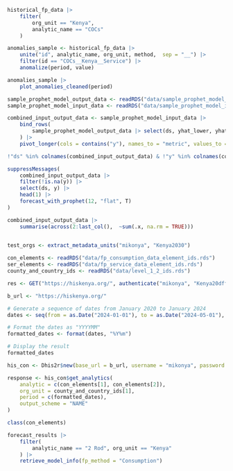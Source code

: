 
```r
historical_fp_data |> 
    filter(
        org_unit == "Kenya",
        analytic_name == "COCs"
    )
```


```r
anomalies_sample <- historical_fp_data |> 
    unite("id", analytic_name, org_unit, method,  sep = "__") |> 
    filter(id == "COCs__Kenya__Service") |> 
    anomalize(period, value) 

anomalies_sample |> 
    plot_anomalies_cleaned(period)
```



```r
sample_prophet_model_output_data <- readRDS("data/sample_prophet_model_output_data.rds")
sample_prophet_model_input_data <- readRDS("data/sample_prophet_model_input_data.rds")
```


```r
combined_input_output_data <- sample_prophet_model_input_data |> 
    bind_rows(
        sample_prophet_model_output_data |> select(ds, yhat_lower, yhat_upper, yhat)
    ) |>
    pivot_longer(cols = contains("y"), names_to = "metric", values_to = "value") 

!"ds" %in% colnames(combined_input_output_data) & !"y" %in% colnames(combined_input_output_data)
```

```r
suppressMessages(
    combined_input_output_data |> 
    filter(!is.na(y)) |> 
    select(ds, y) |> 
    head(1) |> 
    forecast_with_prophet(12, "flat", T)
)

```









```r
combined_input_output_data |>
    summarise(across(2:last_col(),  ~sum(.x, na.rm = TRUE)))
    
```



```r
test_orgs <- extract_metadata_units("mikonya", "Kenya2030")

con_elements <- readRDS("data/fp_consumption_data_element_ids.rds")
ser_elements <- readRDS("data/fp_service_data_element_ids.rds")
county_and_country_ids <- readRDS("data/level_1_2_ids.rds")
```




```r
res <- GET("https://hiskenya.org/", authenticate("mikonya", "Kenya20dff30"))

b_url <- "https://hiskenya.org/"
```


```r
# Generate a sequence of dates from January 2020 to January 2024
dates <- seq(from = as.Date("2024-01-01"), to = as.Date("2024-05-01"), by = "month")

# Format the dates as "YYYYMM"
formatted_dates <- format(dates, "%Y%m")

# Display the result
formatted_dates

```


```r
his_con <- Dhis2r$new(base_url = b_url, username = "mikonya", password =  "Kenya2030")

response <- his_con$get_analytics(
    analytic = c(con_elements[1], con_elements[2]),
    org_unit = county_and_country_ids[1],
    period = c(formatted_dates),
    output_scheme = "NAME"
)

class(con_elements)
```



```r
forecast_results |> 
    filter(
        analytic_name == "2 Rod", org_unit == "Kenya"
    ) |>
    retrieve_model_info(fp_method = "Consumption")
```













































